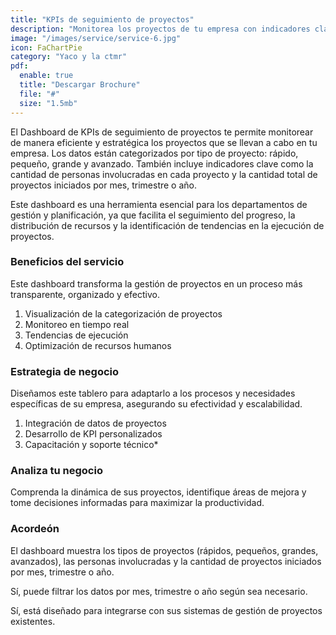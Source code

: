 ```yaml
---
title: "KPIs de seguimiento de proyectos"
description: "Monitorea los proyectos de tu empresa con indicadores clave de rendimiento personalizados."
image: "/images/service/service-6.jpg"
icon: FaChartPie
category: "Yaco y la ctmr"
pdf:
  enable: true
  title: "Descargar Brochure"
  file: "#"
  size: "1.5mb"
---
```


El Dashboard de KPIs de seguimiento de proyectos te permite monitorear de manera eficiente y estratégica los proyectos que se llevan a cabo en tu empresa. Los datos están categorizados por tipo de proyecto: rápido, pequeño, grande y avanzado. También incluye indicadores clave como la cantidad de personas involucradas en cada proyecto y la cantidad total de proyectos iniciados por mes, trimestre o año.

Este dashboard es una herramienta esencial para los departamentos de gestión y planificación, ya que facilita el seguimiento del progreso, la distribución de recursos y la identificación de tendencias en la ejecución de proyectos.

### Beneficios del servicio  

Este dashboard transforma la gestión de proyectos en un proceso más transparente, organizado y efectivo.

1. Visualización de la categorización de proyectos
2. Monitoreo en tiempo real
3. Tendencias de ejecución
4. Optimización de recursos humanos

### Estrategia de negocio  

Diseñamos este tablero para adaptarlo a los procesos y necesidades específicas de su empresa, asegurando su efectividad y escalabilidad.

1. Integración de datos de proyectos
2. Desarrollo de KPI personalizados
3. Capacitación y soporte técnico*

### Analiza tu negocio 

Comprenda la dinámica de sus proyectos, identifique áreas de mejora y tome decisiones informadas para maximizar la productividad.

### Acordeón 

<Accordion client:load title="¿Qué datos puede mostrar este tablero?">  

El dashboard muestra los tipos de proyectos (rápidos, pequeños, grandes, avanzados), las personas involucradas y la cantidad de proyectos iniciados por mes, trimestre o año.

</Accordion>  

<Accordion client:load title="¿Puede filtrar por períodos específicos?">  

Sí, puede filtrar los datos por mes, trimestre o año según sea necesario.

</Accordion>  

<Accordion client:load title="¿Es compatible con mis sistemas actuales?">  

Sí, está diseñado para integrarse con sus sistemas de gestión de proyectos existentes.

</Accordion>
